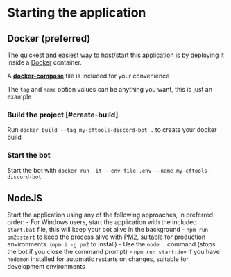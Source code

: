 
# Starting the application

## Docker (preferred)

The quickest and easiest way to host/start this application is by deploying it inside a [Docker](https://docs.docker.com/engine/install/ "Official Docker Website") container.

<Callout>A [**docker-compose**](https://docs.docker.com/compose/ "View docker-compose documentation") file is included for your convenience</Callout>

<Callout type="info">The `tag` and `name` option values can be anything you want, this is just an example</Callout>
<Steps>

### Build the project [#create-build]

Run `docker build --tag my-cftools-discord-bot .` to create your docker build

### Start the bot

Start the bot with `docker run -it --env-file .env --name my-cftools-discord-bot`

</Steps>

## NodeJS

Start the application using any of the following approaches, in preferred order:
    - For Windows users, start the application with the included `start.bat` file, this will keep your bot alive in the background
    - `npm run pm2:start` to keep the process alive with [PM2](https://pm2.io/ "PM2 | Official Website"), suitable for production environments. (`npm i -g pm2` to install)
    - Use the `node .` command (stops the bot if you close the command prompt)
    - `npm run start:dev` if you have `nodemon` installed for automatic restarts on changes, suitable for development environments
